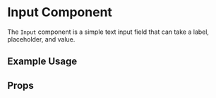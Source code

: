 
<Meta title="Components/Input" of={Input}/>

# Input Component

The `Input` component is a simple text input field that can take a label, placeholder, and value.

## Example Usage

<Canvas>
  <Story of={Primary}/>
</Canvas>

## Props
